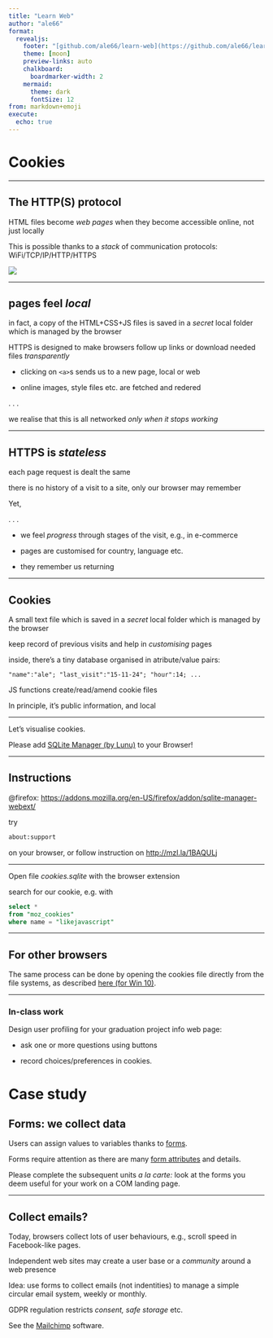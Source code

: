 ```yaml
---
title: "Learn Web"
author: "ale66"
format: 
  revealjs:
    footer: "[github.com/ale66/learn-web](https://github.com/ale66/learn-web)&nbsp;&nbsp;&nbsp;"
    theme: [moon]
    preview-links: auto
    chalkboard: 
      boardmarker-width: 2
    mermaid:
      theme: dark
      fontSize: 12
from: markdown+emoji
execute:
  echo: true
---
```


# Cookies


---

## The HTTP(S) protocol

HTML files become *web pages* when they become accessible online, not just locally

This is possible thanks to a *stack* of communication protocols: WiFi/TCP/IP/HTTP/HTTPS

![](./imgs/data-sending.jpg)


---

## pages feel *local*

in fact, a copy of the HTML+CSS+JS files is saved in a *secret* local folder 
which is managed by the browser

HTTPS is designed to make browsers follow up links or download needed files *transparently*

- clicking on `<a>`s sends us to a new page, local or web

- online images, style files etc. are fetched and redered

. . .

we realise that this is all networked *only when it stops working*


---

## HTTPS is *stateless*

each page request is dealt the same

there is no history of a visit to a site, only our browser may remember

Yet, 

. . .

- we feel *progress* through stages of the visit, e.g., in e-commerce

- pages are customised for country, language etc.

- they remember us returning

---

## Cookies

A small text file which is saved in a *secret* local folder which is managed by the browser

keep record of previous visits and help in *customising* pages

inside, there's a tiny database organised in atribute/value pairs: 

`"name":"ale"; "last_visit":"15-11-24"; "hour":14; ...`

JS functions create/read/amend cookie files

In principle, it's public information, and local


---

Let's visualise cookies.

Please add [SQLite Manager (by Lunu)](https://add0n.com/sqlite-manager.html) to your Browser!


---

## Instructions

@firefox: [https://addons.mozilla.org/en-US/firefox/addon/sqlite-manager-webext/](https://addons.mozilla.org/en-US/firefox/addon/sqlite-manager-webext/)

try

```html
about:support
```

on your browser, or follow instruction on [http://mzl.la/1BAQULj](http://mzl.la/1BAQULj)

---

Open file *cookies.sqlite* with the browser extension

search for our cookie, e.g. with

```sql
select * 
from "moz_cookies" 
where name = "likejavascript"
```

---

## For other browsers

The same process can be done by opening the cookies file directly from the file systems, as described [here (for Win 10)](https://www.digitalcitizen.life/cookies-location-windows-10/).

---

### In-class work

Design user profiling for your graduation project info web page:

- ask one or more questions using buttons

- record choices/preferences in cookies.


# Case study


## Forms: we collect data

Users can assign values to variables thanks to [forms](https://www.w3schools.com/html/html_forms.asp).

Forms require attention as there are many [form attributes](https://www.w3schools.com/html/html_forms_attributes.asp) and details.

Please complete the subsequent units *a la carte:* look at the forms you deem useful for your work on a COM landing page.


---

## Collect emails?

Today, browsers collect lots of user behaviours, e.g., scroll speed in Facebook-like pages. 

Independent web sites may create a user base or a *community* around a web presence

Idea: use forms to collect emails (not indentities) to manage a simple circular email system, weekly or monthly.

GDPR regulation restricts *consent, safe storage* etc.

See the [Mailchimp](https://mailchimp.com/en-gb/) software.
